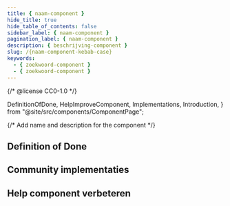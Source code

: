 ```yaml
---
title: { naam-component }
hide_title: true
hide_table_of_contents: false
sidebar_label: { naam-component }
pagination_label: { naam-component }
description: { beschrijving-component }
slug: /{naam-component-kebab-case}
keywords:
  - { zoekwoord-component }
  - { zoekwoord-component }
---
```


{/* @license CC0-1.0 */}

  DefinitionOfDone,
  HelpImproveComponent,
  Implementations,
  Introduction,
} from "@site/src/components/ComponentPage";

{/* Add name and description for the component */}


<Introduction component={component} headingLevel={1} description={description} />

## Definition of Done

<DefinitionOfDone component={component} headingLevel={3} />

## Community implementaties

<Implementations component={component} headingLevel={3} />

## Help component verbeteren

<HelpImproveComponent component={component} headingLevel={3} />
